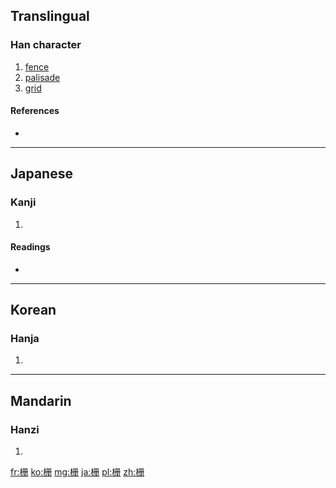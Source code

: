 {{also|柵}}
==Translingual==

===Han character===
{{Han char|rn=75|rad=木|as=05|sn=9|four=|canj=木月月一 (DBBM)}}

# [[fence]]
# [[palisade]]
# [[grid]]

====References====
* {{Han ref|kx=0521.121|hdz=21187.010|uh=6805|ud=26629}}

----

==Japanese==

===Kanji===
{{ja-kanji|grade=|rs=木05}}

# {{defn|lang=ja|sort=木05}}

====Readings====
* {{ja-readings|on=[[さく]] (saku), [[さん]] (san)|kun=[[やらい]] (yarai), [[しがらみ]] (shigarami)}}

----

==Korean==

===Hanja===
{{ko-hanja|hangeul=책|eumhun=|rv=chaek|mr=ch'aek|y=chayk}}

# {{defn|lang=ko|sort=木05}}

----

==Mandarin==

===Hanzi===
{{cmn-hanzi|tra=柵|pin=[[zhà]] ([[zha4]])|wg=cha<sup>4</sup>}}

# {{defn|lang=cmn|sort=木05}}

[[fr:栅]]
[[ko:栅]]
[[mg:栅]]
[[ja:栅]]
[[pl:栅]]
[[zh:栅]]